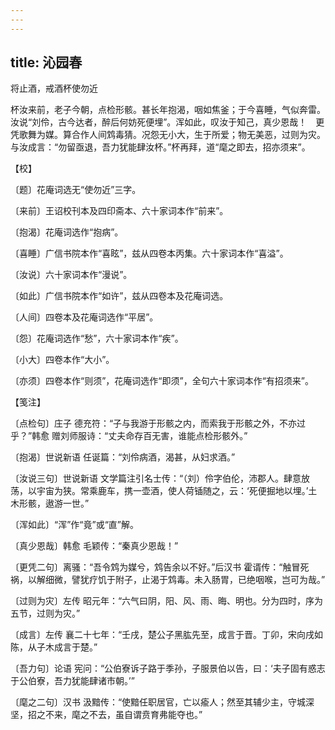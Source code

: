 ```yaml
---
---
---
```

title: 沁园春
---



将止酒，戒酒杯使勿近





杯汝来前，老子今朝，点检形骸。甚长年抱渴，咽如焦釜；于今喜睡，气似奔雷。汝说“刘伶，古今达者，醉后何妨死便埋”。浑如此，叹汝于知己，真少恩哉！　更凭歌舞为媒。算合作人间鸩毒猜。况怨无小大，生于所爱；物无美恶，过则为灾。与汝成言：“勿留亟退，吾力犹能肆汝杯。”杯再拜，道“麾之即去，招亦须来”。





【校】


〔题〕花庵词选无“使勿近”三字。

〔来前〕王诏校刊本及四印斋本、六十家词本作“前来”。

〔抱渴〕花庵词选作“抱病”。

〔喜睡〕广信书院本作“喜眩”，兹从四卷本丙集。六十家词本作“喜溢”。

〔汝说〕六十家词本作“漫说”。

〔如此〕广信书院本作“如许”，兹从四卷本及花庵词选。

〔人间〕四卷本及花庵词选作“平居”。

〔怨〕花庵词选作“愁”，六十家词本作“疾”。

〔小大〕四卷本作“大小”。

〔亦须〕四卷本作“则须”，花庵词选作“即须”，全句六十家词本作“有招须来”。





【笺注】


〔点检句〕庄子 德充符：“子与我游于形骸之内，而索我于形骸之外，不亦过乎？”韩愈 赠刘师服诗：“丈夫命存百无害，谁能点检形骸外。”

〔抱渴〕世说新语 任诞篇：“刘伶病酒，渴甚，从妇求酒。”

〔汝说三句〕世说新语 文学篇注引名士传：“（刘）伶字伯伦，沛郡人。肆意放荡，以宇宙为狭。常乘鹿车，携一壶酒，使人荷锸随之，云：‘死便掘地以埋。’土木形骸，遨游一世。”

〔浑如此〕“浑”作“竟”或“直”解。

〔真少恩哉〕韩愈 毛颖传：“秦真少恩哉！”

〔更凭二句〕离骚：“吾令鸩为媒兮，鸩告余以不好。”后汉书 霍谞传：“触冒死祸，以解细微，譬犹疗饥于附子，止渴于鸩毒。未入肠胃，已绝咽喉，岂可为哉。”

〔过则为灾〕左传 昭元年：“六气曰阴，阳、风、雨、晦、明也。分为四时，序为五节，过则为灾。”

〔成言〕左传 襄二十七年：“壬戌，楚公子黑肱先至，成言于晋。丁卯，宋向戌如陈，从子木成言于楚。”

〔吾力句〕论语 宪问：“公伯寮诉子路于季孙，子服景伯以告，曰：‘夫子固有惑志于公伯寮，吾力犹能肆诸市朝。’”

〔麾之二句〕汉书 汲黯传：“使黯任职居官，亡以瘉人；然至其辅少主，守城深坚，招之不来，麾之不去，虽自谓贲育弗能夺也。”